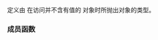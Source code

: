 {{cpp/title|n=experimental::|bad_optional_access}}
{{cpp/experimental/optional/navbar}}
{{ddcl | header=experimental/optional | since=libfund_ts |
class bad_optional_access;
}}

定义由 {{ltt|cpp/experimental/optional/value|std::experimental::optional::value}} 在访问并不含有值的 {{tt|optional}} 对象时所抛出对象的类型。

{{inheritance diagram/std-bad_optional_access}}

===成员函数===
{{cpp/error/exception/member of derived|experimental::bad_optional_access|std=libfund_ts}}

{{inherited | [[cpp/error/logic_error|{{small|std::}}logic_error]] | }}
{{cpp/error/exception/inherit}}